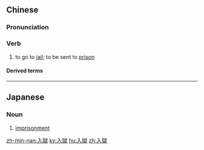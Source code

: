 {{also|入狱}}
==Chinese==
{{zh-forms|s=入狱}}

===Pronunciation===
{{zh-pron
|m=rùyù
|c=jap6 juk6
|cat=v
}}

===Verb===
{{zh-verb}}

# to go to [[jail]]; to be sent to [[prison]]

====Derived terms====
{{zh-der|鋃鐺入獄}}

----

==Japanese==
{{ja-kanjitab|にゅう|ごく|yomi=o}}

===Noun===
{{ja-noun|にゅうごく}}

# [[imprisonment]]

[[zh-min-nan:入獄]]
[[ky:入獄]]
[[hu:入獄]]
[[zh:入獄]]